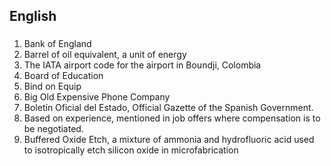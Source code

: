 ==English==
{{wikipedia}}

==={{Initialism}}===
# Bank of England
# Barrel of oil equivalent, a unit of energy
# The IATA airport code for the airport in Boundji, Colombia
# Board of Education
# Bind on Equip
# Big Old Expensive Phone Company
# Boletín Oficial del Estado, Official Gazette of the Spanish Government.
# Based on experience, mentioned in job offers where compensation is to be negotiated.
# Buffered Oxide Etch, a mixture of ammonia and hydrofluoric acid used to isotropically etch silicon oxide in microfabrication